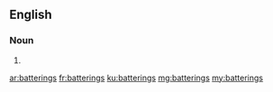 ==English==

===Noun===
{{head|en|plural}}

# {{plural of|battering|lang=en}}

[[ar:batterings]]
[[fr:batterings]]
[[ku:batterings]]
[[mg:batterings]]
[[my:batterings]]